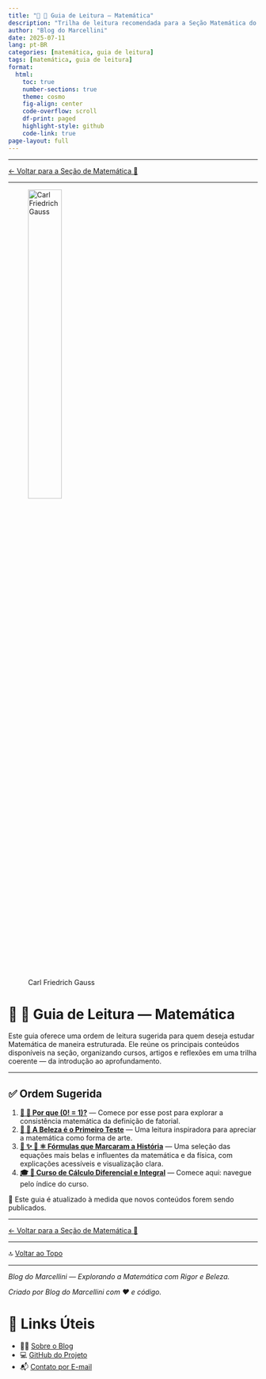 ```yaml
---
title: "🧭 🧮 Guia de Leitura — Matemática"
description: "Trilha de leitura recomendada para a Seção Matemática do Blog do Marcellini. Inclui ordem sugerida para cursos e artigos, com base no nível de complexidade e aplicação."
author: "Blog do Marcellini"
date: 2025-07-11
lang: pt-BR
categories: [matemática, guia de leitura]
tags: [matemática, guia de leitura]
format:
  html:
    toc: true
    number-sections: true
    theme: cosmo
    fig-align: center
    code-overflow: scroll
    df-print: paged
    highlight-style: github
    code-link: true
page-layout: full
---
```


---

[← Voltar para a Seção de Matemática 🧮](/posts/matematica/)

---

![Carl Friedrich Gauss](../../images/250px-Carl_Friedrich_Gauss_1840_by_Jensen.jpg){width=40% style="margin-bottom: 2rem;"}

# 🧭 🧮 Guia de Leitura — Matemática

Este guia oferece uma ordem de leitura sugerida para quem deseja estudar Matemática de maneira estruturada. Ele reúne os principais conteúdos disponíveis na seção, organizando cursos, artigos e reflexões em uma trilha coerente — da introdução ao aprofundamento.

---

## ✅ Ordem Sugerida

1. **[📘 🧮 Por que \(0! = 1\)?](fatorial-zero.qmd)** — Comece por esse post para explorar a consistência matemática da definição de fatorial.
2. **[📘 🧮 A Beleza é o Primeiro Teste](beleza-matematica.qmd)** — Uma leitura inspiradora para apreciar a matemática como forma de arte.
3. **[📘 ✨ 🧮 ⚛️ Fórmulas que Marcaram a História](equacoes-historicas.qmd)** — Uma seleção das equações mais belas e influentes da matemática e da física, com explicações acessíveis e visualização clara.
4. **[🎓 🧮 Curso de Cálculo Diferencial e Integral](../cursos/matematica/calculo/index.qmd)** — Comece aqui: navegue pelo índice do curso.

📌 Este guia é atualizado à medida que novos conteúdos forem sendo publicados.

---

[← Voltar para a Seção de Matemática 🧮](/posts/matematica/)

---

🔝 [Voltar ao Topo](guia-matematica.qmd)

---

*Blog do Marcellini — Explorando a Matemática com Rigor e Beleza.*

:::{.callout-note}
*Criado por Blog do Marcellini com ❤️ e código.*
:::

# 🔗 Links Úteis

- 🧑‍🏫 [Sobre o Blog](../../posts/pessoal/sobre-o-blog.qmd)
- 💻 <a href="https://github.com/marcellini-celso/blog-marcellini-V2.git" target="_blank">GitHub do Projeto</a>
- 📬 [Contato por E-mail](mailto:prof.marcellini@gmail.com)


